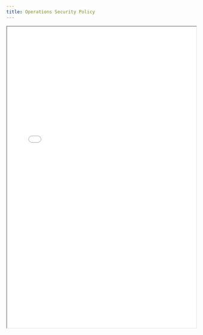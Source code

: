```yaml
---
title: Operations Security Policy
---
```


<iframe
  src="/files/compliance/policies/operations-security-policy-bsi_EN.pdf"
  width="100%"
  height="800px"
  style={{ border: '1px solid #ccc', borderRadius: '8px' }}
  title="Operations Security Policy"
/>